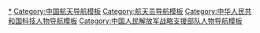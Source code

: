 {{Navbox
|name = 中国航天员
|title = [[File:China Emblem PLA.svg|26px]] [[中国人民解放军航天员大队]][[航天员]]
|state = {{{state|collapsed}}}
|image = [[File:Taikonauts 2010 Somalia stamps.jpg|120px]]
|bodyclass = hlist
|above = 航天员大队直属于[[中国人民解放军战略支援部队]][[中国人民解放军战略支援部队航天系统部|航天系统部]]

|group1 = [[曙光一号|曙光]]十九人<br />（1971年）
|list1 = {{Navbox |child
   |group1 = 未飞
   |list1 =
* [[王荣森]]
* [[方国俊]]
* [[李世长]]
* [[王志跃]]
* [[鲁祥孝]]
* [[柴鸿良]]
* [[邵志坚]]
* [[王福全]]
* [[孟森林]]
* [[杜金城]]
* [[刘忠义(航天员)|刘忠义]]
* [[张汝祥]]
* [[王全博]]
* [[马子忠]]
* [[董小海]]
* [[胡占孜]]
* [[刘崇富]]
* [[王福和]]
* [[余桂林]]
}}

|group2 = 第一批十四人<br />（1996年）<br />（1998年）
|list2 = {{Navbox |child
   |group1 = 已飞
   |list1 =
* [[杨利伟|杨利伟 <small>少将</small>]]<sup>特级（[[神舟五号|神五]]）</sup>
* [[费俊龙|费俊龙 <small>少将</small>]]<sup>特级（[[神舟六号|神六]]）</sup>
* [[聂海胜|聂海胜 <small>少将</small>]]<sup>特级（[[神舟六号|神六]]、[[神舟十号|神十]]、[[神舟十二号|神十二]]）</sup>
* [[翟志剛|翟志剛 <small>少将</small>]]<sup>特级（[[神舟七号|神七]]、[[神舟十三号|神十三]]）</sup>
* [[劉伯明 (航天員)|刘伯明 <small>少将</small>]]<sup>特级（[[神舟七号|神七]]、[[神舟十二号|神十二]]）</sup>
* [[景海鹏|大队长 景海鹏 <small>少将</small>]]<sup>特级（[[神舟七号|神七]]、[[神舟九号|神九]]、[[神舟十一号|神十一]]）</sup>
* [[刘旺|刘旺 <small>少将</small>]]<sup>特级（[[神舟九号|神九]]）</sup>
* [[张晓光 (航天员)|张晓光 <small>少将</small>]]<sup>特级（[[神舟十号|神十]]）</sup>

   |group2 = 现役未飞
   |list2 =
* [[邓清明|邓清明 <small>大校</small>]]<sup>一级</sup>
   |group3 = 退役未飞
   |list3 =
* [[陈全 (航天员)|陈全 <small>大校</small>]]<sup>一级</sup>
* [[吴杰 (航天员)|吴杰 <small>大校</small>]]<sup>一级</sup>
* [[潘占春|潘占春 <small>大校</small>]]<sup>二级</sup>
* [[赵传东|赵传东 <small>大校</small>]]<sup>二级</sup>
* [[李庆龙|李庆龙 <small>大校</small>]]<sup>一级</sup>
}}

|group3 = 第二批七人<br />（2010年）
|list3 = {{Navbox |child
   |group1 = 已飞
   |list1 =
* [[刘洋 (航天员)|刘洋 <small>大校</small>]]<sup>特级（[[神舟九号|神九]]、[[神舟十四号|神十四]]）</sup>
* [[王亚平|王亚平 <small> 大校</small>]]<sup>一级（[[神舟十号|神十]]、[[神舟十三号|神十三]]）</sup>
* [[陈冬 (航天员)|陈冬 <small>大校</small>]]<sup>一级（[[神舟十一号|神十一]]、[[神舟十四号|神十四]]）</sup>
* [[汤洪波|汤洪波 <small>大校</small>]]<sup>二级（[[神舟十二号|神十二]]）</sup>
* [[叶光富|叶光富 <small>大校</small>]]<sup>二级（[[神舟十三号|神十三]]）</sup>
* [[蔡旭哲|蔡旭哲 <small>大校</small>]]<sup>二级（[[神舟十四号|神十四]]）</sup>
   |group2 = 未飞
   |list2 =
* [[张陆|张陆]]
}}

|group4 = 第三批十八人<br />（2020年）
|list4 = 待公開

|below = 
* 相关：[[曙光一号|曙光计划]]
* [[中国载人航天工程]]
** [[中国载人航天工程办公室|办公室]]
** [[中国航天员科研训练中心]]
}}<noinclude>
 
[[Category:中国航天员|*]]
[[Category:中国航天导航模板]]
[[Category:航天员导航模板]]
[[Category:中华人民共和国科技人物导航模板]]
[[Category:中国人民解放军战略支援部队人物导航模板]]
</noinclude>